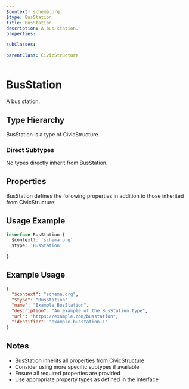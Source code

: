 ```yaml
---
$context: schema.org
$type: BusStation
title: BusStation
description: A bus station.
properties:

subClasses:

parentClass: CivicStructure
---
```


# BusStation

A bus station.

## Type Hierarchy

BusStation is a type of CivicStructure.

### Direct Subtypes

No types directly inherit from BusStation.

## Properties

BusStation defines the following properties in addition to those inherited from CivicStructure:



## Usage Example

```typescript
interface BusStation {
  $context?: 'schema.org'
  $type: 'BusStation'

}
```

## Example Usage

```json
{
  "$context": "schema.org",
  "$type": "BusStation",
  "name": "Example BusStation",
  "description": "An example of the BusStation type",
  "url": "https://example.com/busstation",
  "identifier": "example-busstation-1"
}
```

## Notes

- BusStation inherits all properties from CivicStructure
- Consider using more specific subtypes if available
- Ensure all required properties are provided
- Use appropriate property types as defined in the interface
